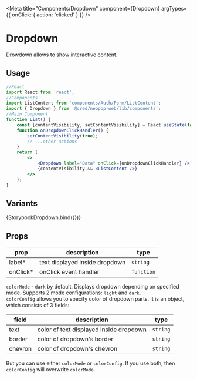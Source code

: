 
<Meta
    title="Components/Dropdown"
    component={Dropdown}
    argTypes={{ onClick: { action: 'clicked' } }}
/>


# Dropdown

Drowdown allows to show interactive content.

## Usage

```jsx
//React
import React from 'react';
//Components
import ListContent from 'components/Auth/Form/ListContent';
import { Dropdown } from '@cred/neopop-web/lib/components';
//Main Component
function List() {
    const [contentVisibility, setContentVisibility] = React.useState(false);
    function onDropdownClickHandler() {
        setContentVisibility(true);
        // ...other actions
    }
    return (
        <>
            <Dropdown label="Data" onClick={onDropdownClickHandler} />
            {contentVisibility && <ListContent />}
        </>
    );
}
```

## Variants

<Canvas>
    <Story
        name="Dropdown"
        args={{
            label: 'Food',
            colorMode: 'light',
        }}
    >
        {StorybookDropdown.bind({})}
    </Story>
</Canvas>

## Props

<div style={{overflowX: 'auto'}}>

| prop      | description                    | type       |
| --------- | ------------------------------ | ---------- |
| label\*   | text displayed inside dropdown | `string`   |
| onClick\* | onClick event handler          | `function` |

</div>

`colorMode` - `dark` by default. Displays dropdown depending on specified mode. Supports 2 mode
configurations: `light` and `dark`. <br/>
`colorConfig` allows you to specify color of dropdown parts. It is an object, which consists of
3 fields:

<div style={{overflowX: 'auto'}}>

| field   | description                             | type     |
| ------- | --------------------------------------- | -------- |
| text    | color of text displayed inside dropdown | `string` |
| border  | color of dropdown's border              | `string` |
| chevron | color of dropdown's chevron             | `string` |

</div>

But you can use either `colorMode` or `colorConfig`. If you use both, then `colorConfig` will overwrite `colorMode`.
